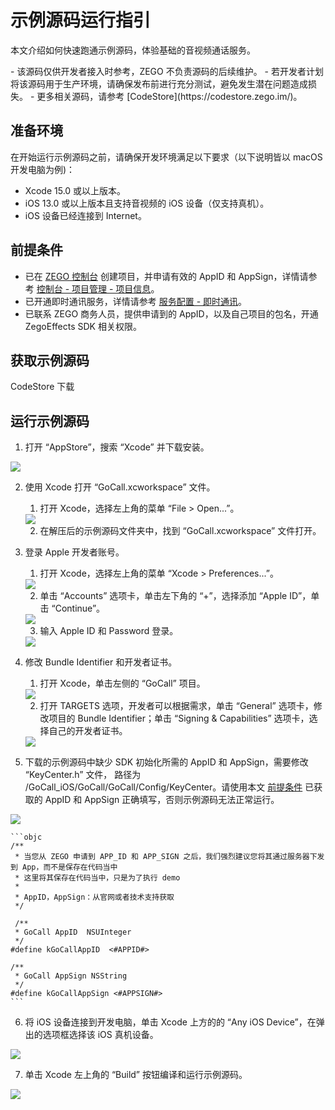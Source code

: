 # 示例源码运行指引

本文介绍如何快速跑通示例源码，体验基础的音视频通话服务。

<Warning title="注意">
- 该源码仅供开发者接入时参考，ZEGO 不负责源码的后续维护。
- 若开发者计划将该源码用于生产环境，请确保发布前进行充分测试，避免发生潜在问题造成损失。
- 更多相关源码，请参考 [CodeStore](https://codestore.zego.im/)。
</Warning>


## 准备环境

在开始运行示例源码之前，请确保开发环境满足以下要求（以下说明皆以 macOS 开发电脑为例)：

* Xcode 15.0 或以上版本。
* iOS 13.0 或以上版本且支持音视频的 iOS 设备（仅支持真机）。
* iOS 设备已经连接到 Internet。

## 前提条件

- 已在 [ZEGO 控制台](https://console.zego.im) 创建项目，并申请有效的 AppID 和 AppSign，详情请参考 [控制台 - 项目管理 - 项目信息](/console/project-info)。
- 已开通即时通讯服务，详情请参考 [服务配置 - 即时通讯](/console/service-configuration/im/activate-service)。
- 已联系 ZEGO 商务人员，提供申请到的 AppID，以及自己项目的包名，开通 ZegoEffects SDK 相关权限。

## 获取示例源码

<Card title="示例源码" href="https://codestore.zego.im/project/14" >
CodeStore 下载
</Card>

## 运行示例源码

1. 打开 “AppStore”，搜索 “Xcode” 并下载安装。  
<Frame width="512" height="auto" caption=""><img src="https://storage.zego.im/sdk-doc/Pics/iOS/ZegoExpressEngine/Common/appstore-xcode.png" /></Frame>

2. 使用 Xcode 打开 “GoCall.xcworkspace” 文件。

    1. 打开 Xcode，选择左上角的菜单 “File > Open...”。  
    <Frame width="512" height="auto" caption=""><img src="https://storage.zego.im/sdk-doc/Pics/iOS/ZegoExpressEngine/Common/xcode-open-file.png" /></Frame>

    2. 在解压后的示例源码文件夹中，找到 “GoCall.xcworkspace” 文件打开。

3. 登录 Apple 开发者账号。

    1. 打开 Xcode，选择左上角的菜单 “Xcode > Preferences...”。  
    <Frame width="512" height="auto" caption=""><img src="https://storage.zego.im/sdk-doc/Pics/GoCall/ios/gc_pref.png" /></Frame>

    2. 单击 “Accounts” 选项卡，单击左下角的 “+”，选择添加 “Apple ID”，单击 “Continue”。  
    <Frame width="512" height="auto" caption=""><img src="https://storage.zego.im/sdk-doc/Pics/iOS/ZegoExpressEngine/Common/xcode-account.png" /></Frame>

    3. 输入 Apple ID 和 Password 登录。  
    <Frame width="512" height="auto" caption=""><img src="https://storage.zego.im/sdk-doc/Pics/iOS/ZegoExpressEngine/Common/xcode-login-apple-id.png" /></Frame>

4. 修改 Bundle Identifier 和开发者证书。

    1. 打开 Xcode，单击左侧的 “GoCall” 项目。  
    <Frame width="512" height="auto" caption=""><img src="https://storage.zego.im/sdk-doc/Pics/GoCall/ios/gc_project_folder.png" /></Frame>

    2. 打开 TARGETS 选项，开发者可以根据需求，单击 “General” 选项卡，修改项目的 Bundle Identifier；单击 “Signing & Capabilities” 选项卡，选择自己的开发者证书。  
    <Frame width="512" height="auto" caption=""><img src="https://storage.zego.im/sdk-doc/Pics/GoCall/ios/gc_identity.png" /></Frame>


5. 下载的示例源码中缺少 SDK 初始化所需的 AppID 和 AppSign，需要修改 “KeyCenter.h” 文件， 路径为 /GoCall_iOS/GoCall/GoCall/Config/KeyCenter。请使用本文 [前提条件](#前提条件) 已获取的 AppID 和 AppSign 正确填写，否则示例源码无法正常运行。  
<Frame width="512" height="auto" caption=""><img src="https://storage.zego.im/sdk-doc/Pics/GoCall/call/keycenter.jpg" /></Frame>

    ```objc
    /**
     * 当您从 ZEGO 申请到 APP_ID 和 APP_SIGN 之后，我们强烈建议您将其通过服务器下发到 App，而不是保存在代码当中
     * 这里将其保存在代码当中，只是为了执行 demo
     *
     * AppID，AppSign：从官网或者技术支持获取
     */

     /**
     * GoCall AppID  NSUInteger
     */
    #define kGoCallAppID  <#APPID#>

    /**
     * GoCall AppSign NSString
     */
    #define kGoCallAppSign <#APPSIGN#>
    ```

6. 将 iOS 设备连接到开发电脑，单击 Xcode 上方的的 “Any iOS Device”，在弹出的选项框选择该 iOS 真机设备。  
<Frame width="512" height="auto" caption=""><img src="https://storage.zego.im/sdk-doc/Pics/GoCall/ios/gc_device.png" /></Frame>


7. 单击 Xcode 左上角的 “Build” 按钮编译和运行示例源码。  
<Frame width="512" height="auto" caption=""><img src="https://storage.zego.im/sdk-doc/Pics/GoCall/ios/gc_run.png" /></Frame>
